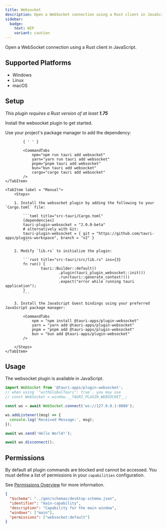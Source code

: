```yaml
---
title: Websocket
description: Open a WebSocket connection using a Rust client in JavaScript.
sidebar:
  badge:
    text: WIP
    variant: caution
---
```



<PluginLinks plugin="websocket" />

Open a WebSocket connection using a Rust client in JavaScript.

## Supported Platforms

- Windows
- Linux
- macOS

## Setup

_This plugin requires a Rust version of at least **1.75**_

Install the websocket plugin to get started.

<Tabs>
	<TabItem label="Automatic" >
		Use your project's package manager to add the dependency:

    		{ ' ' }

    		<CommandTabs
                npm="npm run tauri add websocket"
                yarn="yarn run tauri add websocket"
                pnpm="pnpm tauri add websocket"
                bun="bun tauri add websocket"
                cargo="cargo tauri add websocket"
    		/>
    </TabItem>

    <TabItem label = "Manual">
    	<Steps>

    	1. Install the websocket plugin by adding the following to your `Cargo.toml` file:

    		```toml title="src-tauri/Cargo.toml"
    		[dependencies]
    		tauri-plugin-websocket = "2.0.0-beta"
    		# alternatively with Git:
    		tauri-plugin-websocket = { git = "https://github.com/tauri-apps/plugins-workspace", branch = "v2" }
    		```

    	2. Modify `lib.rs` to initialize the plugin:

    		```rust title="src-tauri/src/lib.rs" ins={3}
    		fn run() {
    				tauri::Builder::default()
    						.plugin(tauri_plugin_websocket::init())
    						.run(tauri::generate_context!())
    						.expect("error while running tauri application");
    		}
    		```

    	3. Install the JavaScript Guest bindings using your preferred JavaScript package manager:

    		<CommandTabs
                npm = "npm install @tauri-apps/plugin-websocket"
                yarn = "yarn add @tauri-apps/plugin-websocket"
                pnpm = "pnpm add @tauri-apps/plugin-websocket"
                bun = "bun add @tauri-apps/plugin-websocket"
    		/>

    	</Steps>
    </TabItem>

</Tabs>

## Usage

The websocket plugin is available in JavaScript.

```javascript
import WebSocket from '@tauri-apps/plugin-websocket';
// when using `"withGlobalTauri": true`, you may use
// const WebSocket = window.__TAURI_PLUGIN_WEBSOCKET__;

const ws = await WebSocket.connect('ws://127.0.0.1:8080');

ws.addListener((msg) => {
  console.log('Received Message:', msg);
});

await ws.send('Hello World!');

await ws.disconnect();
```

## Permissions

By default all plugin commands are blocked and cannot be accessed. You must define a list of permissions in your `capabilities` configuration.

See [Permissions Overview](/security/permissions/) for more information.

```json title="src-tauri/capabilities/main.json" ins={6}
{
  "$schema": "../gen/schemas/desktop-schema.json",
  "identifier": "main-capability",
  "description": "Capability for the main window",
  "windows": ["main"],
  "permissions": ["websocket:default"]
}
```

<Permissions plugin="websocket" />
